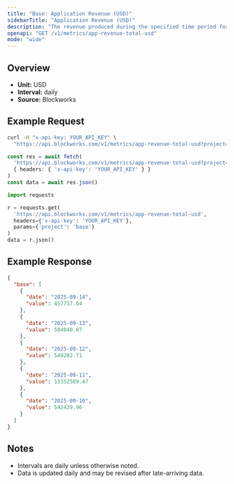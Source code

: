 ```yaml
---
title: "Base: Application Revenue (USD)"
sidebarTitle: "Application Revenue (USD)"
description: "The revenue produced during the specified time period for given blockchain."
openapi: "GET /v1/metrics/app-revenue-total-usd"
mode: "wide"
---
```


## Overview

- **Unit:** USD
- **Interval:** daily
- **Source:** Blockworks

## Example Request

<CodeGroup>

```bash cURL
curl -H "x-api-key: YOUR_API_KEY" \
  "https://api.blockworks.com/v1/metrics/app-revenue-total-usd?project=base"
```

```typescript TypeScript
const res = await fetch(
  'https://api.blockworks.com/v1/metrics/app-revenue-total-usd?project=base',
  { headers: { 'x-api-key': 'YOUR_API_KEY' } }
)
const data = await res.json()
```

```python Python
import requests

r = requests.get(
  'https://api.blockworks.com/v1/metrics/app-revenue-total-usd',
  headers={'x-api-key': 'YOUR_API_KEY'},
  params={'project': 'base'}
)
data = r.json()
```

</CodeGroup>

## Example Response

```json
{
  "base": [
    {
      "date": "2025-09-14",
      "value": 457737.04
    },
    {
      "date": "2025-09-13",
      "value": 504040.87
    },
    {
      "date": "2025-09-12",
      "value": 549202.71
    },
    {
      "date": "2025-09-11",
      "value": 13352589.47
    },
    {
      "date": "2025-09-10",
      "value": 542439.96
    }
  ]
}
```

## Notes
- Intervals are daily unless otherwise noted.
- Data is updated daily and may be revised after late-arriving data.